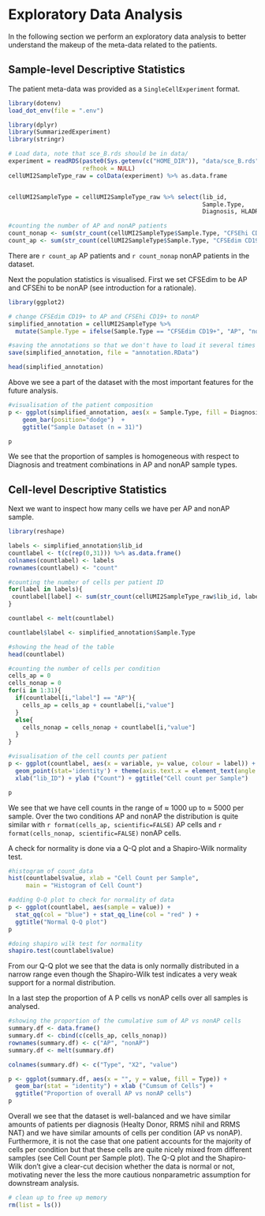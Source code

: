 # Exploratory Data Analysis

In the following section we perform an exploratory data analysis to better 
understand the makeup of the meta-data related to the patients.

## Sample-level Descriptive Statistics

The patient meta-data was provided as a `SingleCellExperiment` format.
```r
library(dotenv)
load_dot_env(file = ".env")

library(dplyr)
library(SummarizedExperiment)
library(stringr)

# Load data, note that sce_B.rds should be in data/
experiment = readRDS(paste0(Sys.getenv(c("HOME_DIR")), "data/sce_B.rds"),
                     refhook = NULL)
cellUMI2SampleType_raw = colData(experiment) %>% as.data.frame


cellUMI2SampleType = cellUMI2SampleType_raw %>% select(lib_id,
                                                       Sample.Type,
                                                       Diagnosis, HLADR15) %>% unique()

#counting the number of AP and nonAP patients
count_nonap <- sum(str_count(cellUMI2SampleType$Sample.Type, "CFSEhi CD19+"))
count_ap <- sum(str_count(cellUMI2SampleType$Sample.Type, "CFSEdim CD19+"))
```

There are `r count_ap` AP patients and `r count_nonap` nonAP patients
in the dataset.

Next the population statistics is visualised. First we set CFSEdim to
be AP and CFSEhi to be nonAP (see introduction for a rationale).

```r
library(ggplot2)

# change CFSEdim CD19+ to AP and CFSEhi CD19+ to nonAP
simplified_annotation = cellUMI2SampleType %>%
  mutate(Sample.Type = ifelse(Sample.Type == "CFSEdim CD19+", "AP", "nonAP"))

#saving the annotations so that we don't have to load it several times
save(simplified_annotation, file = "annotation.RData")
```

```r
head(simplified_annotation)
```

Above we see a part of the dataset with the most important features for the 
future analysis.

```r
#visualisation of the patient composition
p <- ggplot(simplified_annotation, aes(x = Sample.Type, fill = Diagnosis)) +
    geom_bar(position="dodge")  +
    ggtitle("Sample Dataset (n = 31)")

p
```

We see that the proportion of samples is  homogeneous with respect to Diagnosis
and treatment combinations in AP and nonAP sample types.

## Cell-level Descriptive Statistics

Next we want to inspect how many cells we have per AP and nonAP sample.

```r
library(reshape)

labels <- simplified_annotation$lib_id
countlabel <- t(c(rep(0,31))) %>% as.data.frame()
colnames(countlabel) <- labels
rownames(countlabel) <- "count"

#counting the number of cells per patient ID
for(label in labels){
 countlabel[label] <- sum(str_count(cellUMI2SampleType_raw$lib_id, label))
}

countlabel <- melt(countlabel)

countlabel$label <- simplified_annotation$Sample.Type

#showing the head of the table
head(countlabel)

#counting the number of cells per condition
cells_ap = 0
cells_nonap = 0
for(i in 1:31){
  if(countlabel[i,"label"] == "AP"){
    cells_ap = cells_ap + countlabel[i,"value"]
  }
  else{
    cells_nonap = cells_nonap + countlabel[i,"value"]
  }
}

#visualisation of the cell counts per patient
p <- ggplot(countlabel, aes(x = variable, y= value, colour = label)) +
  geom_point(stat='identity') + theme(axis.text.x = element_text(angle = 90)) +
  xlab("lib_ID") + ylab ("Count") + ggtitle("Cell count per Sample")

p
```

We see that we have cell counts in the range of $\approx$ 1000 up
to $\approx$ 5000 per sample. Over the two conditions AP and nonAP the
distribution is quite similar with `r format(cells_ap, scientific=FALSE)` AP
cells and `r format(cells_nonap, scientific=FALSE)` nonAP cells.

A check for normality is done via a Q-Q plot and a Shapiro-Wilk normality test.
```r
#histogram of count_data
hist(countlabel$value, xlab = "Cell Count per Sample", 
     main = "Histogram of Cell Count")

#adding Q-Q plot to check for normality of data
p <- ggplot(countlabel, aes(sample = value)) +
  stat_qq(col = "blue") + stat_qq_line(col = "red" ) +
  ggtitle("Normal Q-Q plot")
p

#doing shapiro wilk test for normality
shapiro.test(countlabel$value)
```

From our Q-Q plot we see that the data is only normally distributed in a narrow
range even though the Shapiro-Wilk test indicates a very weak support for a
normal distribution.

In a last step the proportion of A P cells vs nonAP cells over all samples
is analysed.
```r
#showing the proportion of the cumulative sum of AP vs nonAP cells
summary.df <- data.frame()
summary.df <- cbind(c(cells_ap, cells_nonap))
rownames(summary.df) <- c("AP", "nonAP")
summary.df <- melt(summary.df)

colnames(summary.df) <- c("Type", "X2", "value")

p <- ggplot(summary.df, aes(x = "", y = value, fill = Type)) +
  geom_bar(stat = "identity") + xlab ("Cumsum of Cells") +
  ggtitle("Proportion of overall AP vs nonAP cells")
p
```

Overall we see that the dataset is well-balanced and we have similar amounts of 
patients per diagnosis (Healty Donor, RRMS nihil and RRMS NAT) and we have similar
amounts of cells per condition (AP vs nonAP). Furthermore, it is not the case that
one patient accounts for the majority of cells per condition but that these cells
are quite nicely mixed from different samples (see Cell Count per Sample plot). 
The Q-Q plot and the Shapiro-Wilk don't give a clear-cut decision whether
the data is normal or not, motivating never the less the more cautious 
nonparametric assumption for downstream analysis.

```r
# clean up to free up memory
rm(list = ls())
```
